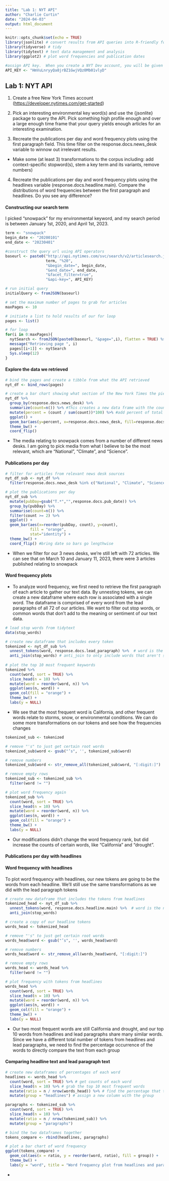 ```yaml
---
title: "Lab 1: NYT API"
author: "Charlie Curtin"
date: "2024-04-03"
output: html_document
---
```


```r
knitr::opts_chunk$set(echo = TRUE)
library(jsonlite) # convert results from API queries into R-friendly formats 
library(tidyverse) # tidy
library(tidytext) # text data management and analysis
library(ggplot2) # plot word frequencies and publication dates

#assign API key.  When you create a NYT Dev account, you will be given a key
API_KEY <- "HmVuLnryyQa8jrBZ1GwjVQz0Mb01vlyD"
```

## Lab 1: NYT API

1.  Create a free New York Times account (<https://developer.nytimes.com/get-started>)

2.  Pick an interesting environmental key word(s) and use the {jsonlite} package to query the API. Pick something high profile enough and over a large enough time frame that your query yields enough articles for an interesting examination.

3.  Recreate the publications per day and word frequency plots using the first paragraph field.  This time filter on the response.docs.news_desk variable to winnow out irrelevant results.

-   Make some (at least 3) transformations to the corpus including: add context-specific stopword(s), stem a key term and its variants, remove numbers)

4.  Recreate the publications per day and word frequency plots using the headlines variable (response.docs.headline.main). Compare the distributions of word frequencies between the first paragraph and headlines. Do you see any difference?

#### Constructing our search term

I picked "snowpack" for my environmental keyword, and my search period is between January 1st, 2020, and April 1st, 2023.

```r
term <- "snowpack"
begin_date <- "20200101"
end_date <- "20230401"

#construct the query url using API operators
baseurl <- paste0("http://api.nytimes.com/svc/search/v2/articlesearch.json?q=",
                  term, "%20",
                  "&begin_date=", begin_date,
                  "&end_date=", end_date,
                  "&facet_filter=true",
                  "&api-key=", API_KEY)
```


```r
# run initial query
initialQuery <- fromJSON(baseurl)

# set the maximum number of pages to grab for articles
maxPages <- 10

# initiate a list to hold results of our for loop
pages <- list()

# for loop
for(i in 0:maxPages){
  nytSearch <- fromJSON(paste0(baseurl, "&page=",i), flatten = TRUE) %>% data.frame()
  message("Retrieving page ", i)
  pages[[i+1]] <- nytSearch 
  Sys.sleep(12)
}
```
#### Explore the data we retrieved

```r
# bind the pages and create a tibble from what the API retrieved
nyt_df <- bind_rows(pages)

# create a bar chart showing what section of the New York Times the piece of media came from
nyt_df %>% 
  group_by(response.docs.news_desk) %>%
  summarize(count=n()) %>% #This creates a new data frame with the count of records for each type_of_material.
  mutate(percent = (count / sum(count))*100) %>% #add percent of total column
  ggplot() +
  geom_bar(aes(y=percent, x=response.docs.news_desk, fill=response.docs.news_desk), stat = "identity") + 
  theme_bw() +
  coord_flip()
```
- The media relating to snowpack comes from a number of different news desks. I am going to pick media from what I believe to be the most relevant, which are "National", "Climate", and "Science".

#### Publications per day

```r
# filter for articles from relevant news desk sources
nyt_df_sub <- nyt_df %>% 
  filter(response.docs.news_desk %in% c("National", "Climate", "Science"))

# plot the publications per day
nyt_df_sub %>%
  mutate(pubDay=gsub("T.*","",response.docs.pub_date)) %>% 
  group_by(pubDay) %>%
  summarise(count=n()) %>%
  filter(count >= 2) %>%
  ggplot() +
  geom_bar(aes(x=reorder(pubDay, count), y=count),
           fill = "orange",
           stat="identity") +
  theme_bw() +
  coord_flip() #bring date so bars go lengthwise
```

- When we filter for our 3 news desks, we're still left with 72 articles. We can see that on March 10 and January 11, 2023, there were 3 articles published relating to snowpack

#### Word frequency plots

- To analyze word frequency, we first need to retrieve the first paragraph of each article to gather our text data. By unnesting tokens, we can create a new dataframe where each row is associated with a single word. The dataframe is comprised of every word from the lead paragraphs of all 72 of our articles. We want to filter out stop words, or common words that don't add to the meaning or sentiment of our text data.

```r
# load stop words from tidytext
data(stop_words)

# create new dataframe that includes every token
tokenized <- nyt_df_sub %>% 
  unnest_tokens(word, response.docs.lead_paragraph) %>%  # word is the new column, paragraph is the source
  anti_join(stop_words) # anti_join to only include words that aren't stop words
  
# plot the top 10 most frequent keywords
tokenized %>%
  count(word, sort = TRUE) %>%
  slice_head(n = 10) %>%
  mutate(word = reorder(word, n)) %>%
  ggplot(aes(n, word)) +
  geom_col(fill = "orange") +
  theme_bw() +
  labs(y = NULL)
```
- We see that the most frequent word is California, and other frequent words relate to storms, snow, or environmental conditions. We can do some more transformations on our tokens and see how the frequencies changes

```r
tokenized_sub <- tokenized

# remove "'s" to just get certain root words
tokenized_sub$word <- gsub("’s", '', tokenized_sub$word)

# remove numbers
tokenized_sub$word <- str_remove_all(tokenized_sub$word, "[:digit:]")

# remove empty rows
tokenized_sub <- tokenized_sub %>% 
  filter(word != "")

# plot word frequency again
tokenized_sub %>%
  count(word, sort = TRUE) %>%
  slice_head(n = 10) %>%
  mutate(word = reorder(word, n)) %>%
  ggplot(aes(n, word)) +
  geom_col(fill = "orange") +
  theme_bw() +
  labs(y = NULL)
```
- Our modifications didn't change the word frequency rank, but did increase the counts of certain words, like "California" and "drought".

#### Publications per day with headlines


#### Word frequency with headlines

To plot word frequency with headlines, our new tokens are going to be the words from each headline. We'll still use the same transformations as we did with the lead paragraph tokens

```r
# create new dataframe that includes the tokens from headlines
tokenized_head <- nyt_df_sub %>% 
  unnest_tokens(word, response.docs.headline.main) %>%  # word is the new column, paragraph is the source
  anti_join(stop_words)

# create a copy of our headline tokens
words_head <- tokenized_head

# remove "'s" to just get certain root words
words_head$word <- gsub("’s", '', words_head$word)

# remove numbers
words_head$word <- str_remove_all(words_head$word, "[:digit:]")

# remove empty rows
words_head <- words_head %>% 
  filter(word != "")

# plot frequency with tokens from headlines
words_head %>%
  count(word, sort = TRUE) %>%
  slice_head(n = 10) %>%
  mutate(word = reorder(word, n)) %>%
  ggplot(aes(n, word)) +
  geom_col(fill = "orange") +
  theme_bw() +
  labs(y = NULL)
```

- Our two most frequent words are still California and drought, and our top 10 words from headlines and lead paragraphs share many similar words. Since we have a different total number of tokens from headlines and lead paragraphs, we need to find the percentage occurrence of the words to directly compare the text from each group

#### Comparing headline text and lead paragraph text

```r
# create new dataframes of percentages of each word
headlines <- words_head %>%
  count(word, sort = TRUE) %>% # get counts of each word
  slice_head(n = 10) %>% # grab the top 10 most frequent words
  mutate(ratio = n / nrow(words_head)) %>% # find the percentage that the word occurred from the total amount of all tokens
  mutate(group = "headlines") # assign a new column with the group

paragraphs <- tokenized_sub %>%
  count(word, sort = TRUE) %>%
  slice_head(n = 10) %>% 
  mutate(ratio = n / nrow(tokenized_sub)) %>% 
  mutate(group = "paragraphs")

# bind the two dataframes together
tokens_compare <- rbind(headlines, paragraphs)

# plot a bar chart of word frequency
ggplot(tokens_compare) +
  geom_col(aes(x = ratio, y = reorder(word, ratio), fill = group)) +
  theme_bw() +
  labs(y = "word", title = "Word frequency plot from headlines and paragraphs")
```

- 







